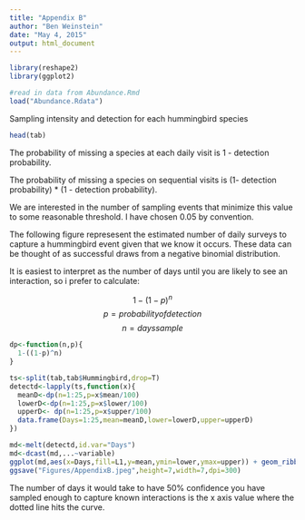 ```yaml
---
title: "Appendix B"
author: "Ben Weinstein"
date: "May 4, 2015"
output: html_document
---
```


```r
library(reshape2)
library(ggplot2)

#read in data from Abundance.Rmd
load("Abundance.Rdata")
```

Sampling intensity and detection for each hummingbird species
```r
head(tab)
```

The probability of missing a species at each daily visit is 1 - detection probability.

The probability of missing a species on sequential visits is (1- detection probability) * (1 - detection probability).

We are interested in the number of sampling events that minimize this value to some reasonable threshold. I have chosen 0.05 by convention. 

The following figure represesent the estimated number of daily surveys to capture a hummingbird event given that we know it occurs. These data can be thought of as successful draws from a negative binomial distribution.

It is easiest to interpret as the number of days until you are likely to see an interaction, so i prefer to calculate:

$$ 1-(1-p)^n $$
$$ p = probability of detection$$
$$ n = days sample $$

```r
dp<-function(n,p){
  1-((1-p)^n)
}

ts<-split(tab,tab$Hummingbird,drop=T)
detectd<-lapply(ts,function(x){
  meanD<-dp(n=1:25,p=x$mean/100)
  lowerD<-dp(n=1:25,p=x$lower/100)
  upperD<- dp(n=1:25,p=x$upper/100)
  data.frame(Days=1:25,mean=meanD,lower=lowerD,upper=upperD)
})

md<-melt(detectd,id.var="Days")
md<-dcast(md,...~variable)
ggplot(md,aes(x=Days,fill=L1,y=mean,ymin=lower,ymax=upper)) + geom_ribbon(alpha=.5) + geom_line() + facet_wrap(~L1) + geom_hline (yintercept=.5,linetype="dashed") + ylab("Probability of Detection") + scale_fill_discrete(guide="none") + theme_bw()
ggsave("Figures/AppendixB.jpeg",height=7,width=7,dpi=300)
```

The number of days it would take to have 50% confidence you have sampled enough to capture known interactions is the x axis value where the dotted line hits the curve.